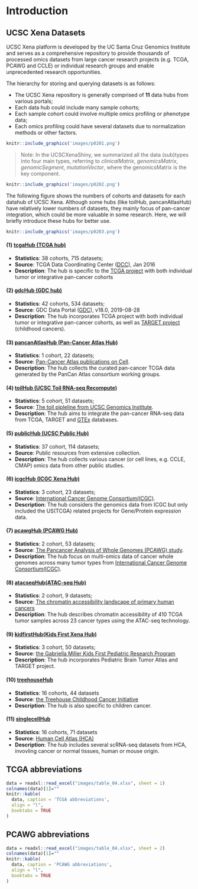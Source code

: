# Introduction {#intro}


## UCSC Xena Datasets

UCSC Xena platform is developed by the UC Santa Cruz Genomics Institute and serves as a comprehensive repository to provide thousands of processed omics datasets from large cancer research projects (e.g. TCGA, PCAWG and CCLE) or individual research groups and enable unprecedented research opportunities. 

The hierarchy for storing and querying datasets is as follows:

- The UCSC Xena repository is generally comprised of **11** data hubs from various portals;
- Each data hub could include many sample cohorts;
- Each sample cohort could involve multiple omics profiling or phenotype data;
- Each omics profiling could have several datasets due to normalization methods or other factors.


```r
knitr::include_graphics('images/p0201.png')
```




> Note: In the UCSCXenaShiny, we summarized all the data (sub)types into four main types, referring to *clinicalMatrix*, *genomicsMatrix*, *genomicSegment*, *mutationVector*, where the genomicsMatrix is the key component.


```r
knitr::include_graphics('images/p0202.png')
```


The following figure shows the numbers of cohorts and datasets for each datahub of UCSC Xena.  Although some hubs (like toilHub, pancanAtlasHub) have relatively lower numbers of datasets, they mainly focus of pan-cancer integration, which could be more valuable in some research. Here, we will briefly introduce these hubs for better use.

```r
knitr::include_graphics('images/p0203.png')
```


#### (1) [tcgaHub (TCGA hub)](https://xenabrowser.net/datapages/?host=https%3A%2F%2Ftcga.xenahubs.net&removeHub=https%3A%2F%2Fxena.treehouse.gi.ucsc.edu%3A443) {-}

- **Statistics**: 38 cohorts, 715 datasets;
- **Source**: TCGA Data Coordinating Center ([DCC](https://www.cancer.gov/ccg/research/genome-sequencing/tcga)), Jan 2016
- **Description**: The hub is specific to the [TCGA project](https://www.cancer.gov/ccg/research/genome-sequencing/tcga) with both individual tumor or integrative pan-cancer cohorts



#### (2) [gdcHub (GDC hub)](https://xenabrowser.net/datapages/?host=https%3A%2F%2Fgdc.xenahubs.net&removeHub=https%3A%2F%2Fxena.treehouse.gi.ucsc.edu%3A443) {-}

- **Statistics**: 42 cohorts, 534 datasets;
- **Source**: GDC Data Portal ([GDC](https://portal.gdc.cancer.gov/)), v18.0, 2019-08-28
- **Description**: The hub incorporates TCGA project with both individual tumor or integrative pan-cancer cohorts, as well as [TARGET project](https://www.cancer.gov/ccg/research/genome-sequencing/target) (childhood cancers).



#### (3) [pancanAtlasHub (Pan-Cancer Atlas Hub)](https://xenabrowser.net/datapages/?host=https%3A%2F%2Fpancanatlas.xenahubs.net&removeHub=https%3A%2F%2Fxena.treehouse.gi.ucsc.edu%3A443) {-}

- **Statistics**: 1 cohort, 22 datasets;
- **Source**: [Pan-Cancer Atlas publications on Cell](http://www.cell.com/pb-assets/consortium/PanCancerAtlas/PanCani3/index.html).
- **Description**: The hub collects the curated pan-cancer TCGA data generated by the PanCan Atlas consortium working groups.



#### (4) [toilHub (UCSC Toil RNA-seq Recompute)](https://xenabrowser.net/datapages/?host=https%3A%2F%2Ftoil.xenahubs.net&removeHub=https%3A%2F%2Fxena.treehouse.gi.ucsc.edu%3A443) {-}

- **Statistics**: 5 cohort, 51 datasets;
- **Source**: [The toil pipleline from UCSC Genomics Institute](https://www.nature.com/articles/nbt.3772).
- **Description**: The hub aims to integrate the pan-cancer RNA-seq data from TCGA, TARGET and [GTEx](https://gtexportal.org/home/) databases.



#### (5) [publicHub (UCSC Public Hub)](https://xenabrowser.net/datapages/?host=https%3A%2F%2Fucscpublic.xenahubs.net&removeHub=https%3A%2F%2Fxena.treehouse.gi.ucsc.edu%3A443) {-}

- **Statistics**: 37 cohort, 114 datasets;
- **Source**: Public resources from extensive collection.
- **Description**: The hub collects various cancer (or cell lines, e.g. CCLE, CMAP) omics data  from other public studies.



#### (6) [icgcHub (ICGC Xena Hub)](https://xenabrowser.net/datapages/?host=https%3A%2F%2Ficgc.xenahubs.net&removeHub=https%3A%2F%2Fxena.treehouse.gi.ucsc.edu%3A443) {-}

- **Statistics**: 3 cohort, 23 datasets;
- **Source**:  [International Cancer Genome Consortium(ICGC)](https://dcc.icgc.org/).
- **Description**: The hub considers the genomics data from ICGC but only included the US(TCGA) related projects for Gene/Protein expression data. 



#### (7) [pcawgHub (PCAWG Hub)](https://xenabrowser.net/datapages/?host=https%3A%2F%2Fpcawg.xenahubs.net&removeHub=https%3A%2F%2Fxena.treehouse.gi.ucsc.edu%3A443) {-}

- **Statistics**: 2 cohort, 53 datasets;
- **Source**: [The Pancancer Analysis of Whole Genomes (PCAWG) study](https://xenabrowser.net/datapages/?host=https%3A%2F%2Fpcawg.xenahubs.net&removeHub=https%3A%2F%2Fxena.treehouse.gi.ucsc.edu%3A443).
- **Description**: The hub focus on multi-omics data of cancer whole genomes across many tumor types from [International Cancer Genome Consortium(ICGC)](https://dcc.icgc.org/).



#### (8) [atacseqHub(ATAC-seq Hub)](https://xenabrowser.net/datapages/?host=https%3A%2F%2Fatacseq.xenahubs.net) {-}
- **Statistics**: 2 cohort, 9 datasets;
- **Source**: [The chromatin accessibility landscape of primary human cancers](https://www.science.org/doi/10.1126/science.aav1898)
- **Description**: The hub describes chromatin accessibility of 410 TCGA tumor samples across 23 cancer types using the ATAC-seq technology.



#### (9) [kidfirstHub(Kids First Xena Hub)](https://xenabrowser.net/datapages/?host=https%3A%2F%2Fkidsfirst.xenahubs.net&removeHub=https%3A%2F%2Fxena.treehouse.gi.ucsc.edu%3A443) {-}

- **Statistics**: 3 cohort, 50 datasets;
- **Source**:  [the Gabriella Miller Kids First Pediatric Research Program](https://portal.kidsfirstdrc.org/)
- **Description**: The hub incorporates Pediatric Brain Tumor Atlas and TARGET project.




#### (10) [treehouseHub](https://xenabrowser.net/datapages/?host=https%3A%2F%2Fxena.treehouse.gi.ucsc.edu%3A443&removeHub=https%3A%2F%2Fxena.treehouse.gi.ucsc.edu%3A443) {-}
- **Statistics**: 16 cohorts, 44 datasets
- **Source**:  [the Treehouse Childhood Cancer Initiative](https://treehousegenomics.soe.ucsc.edu/public-data/)
- **Description**: The hub is also specific to children cancer.



#### (11) [singlecellHub](https://singlecellnew.xenahubs.net) {-}
- **Statistics**: 16 cohorts, 71 datasets
- **Source**:  [Human Cell Atlas (HCA)](https://data.humancellatlas.org/)
- **Description**:  The hub includes several scRNA-seq datasets from HCA, invovling cancer or normal tissues, human or mouse origin.



## TCGA abbreviations

```r
data = readxl::read_excel("images/table_04.xlsx", sheet = 1)
colnames(data)[1]=""
knitr::kable(
  data, caption = 'TCGA abbreviations',
  align = "l",
  booktabs = TRUE
)
```


## PCAWG abbreviations

```r
data = readxl::read_excel("images/table_04.xlsx", sheet = 2)
colnames(data)[1]=""
knitr::kable(
  data, caption = 'PCAWG abbreviations',
  align = "l",
  booktabs = TRUE
)
```









